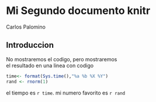 # Mi Segundo documento knitr
Carlos Palomino

## Introduccion

No mostraremos el codigo, pero mostraremos  
el resultado en una linea con codigo

```r
time<- format(Sys.time(),"%a %b %X %Y")
rand <- rnorm(1)
```

el tiempo es `r time`. mi numero favorito es `r rand`
